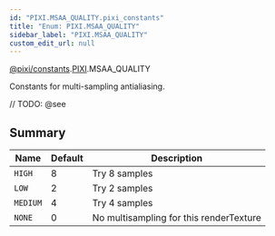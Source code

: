 ```yaml
---
id: "PIXI.MSAA_QUALITY.pixi_constants"
title: "Enum: PIXI.MSAA_QUALITY"
sidebar_label: "PIXI.MSAA_QUALITY"
custom_edit_url: null
---
```


[@pixi/constants](../modules/pixi_constants).[PIXI](../namespaces/PIXI).MSAA_QUALITY


Constants for multi-sampling antialiasing.



// TODO: @see

        

## Summary
| Name                | Default | Description                             |
| ------------------- | ------- | --------------------------------------- |
| <code>HIGH</code>   | 8       | Try 8 samples                           |
| <code>LOW</code>    | 2       | Try 2 samples                           |
| <code>MEDIUM</code> | 4       | Try 4 samples                           |
| <code>NONE</code>   | 0       | No multisampling for this renderTexture |

    